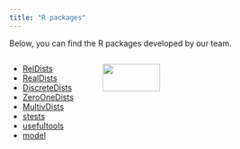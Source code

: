 ```yaml
---
title: "R packages"
---
```

Below, you can find the R packages developed by our team.

::: columns
::: {.column width="30%"}

- [RelDists](https://ousuga.github.io/RelDists/)
- [RealDists](https://fhernanb.github.io/RealDists/)
- [DiscreteDists](https://fhernanb.github.io/DiscreteDists/)
- [ZeroOneDists](https://fhernanb.github.io/ZeroOneDists/)
- [MultivDists](https://fhernanb.github.io/MultivDists/)
- [stests](https://fhernanb.github.io/stests)
- [usefultools](https://fhernanb.github.io/usefultools/)
- [model](https://fhernanb.github.io/model/)

:::

::: {.column width="70%"}

![](imagenes/panal.png){width=55%}

:::
:::
